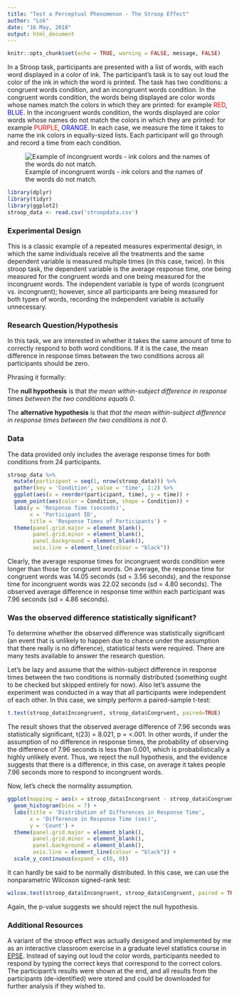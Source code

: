 ---
title: "Test a Perceptual Phenomenon - The Stroop Effect"
author: "Lok"
date: "16 May, 2018"
output: html_document
---

```{r setup, include=FALSE}
knitr::opts_chunk$set(echo = TRUE, warning = FALSE, message, FALSE)
```

In a Stroop task, participants are presented with a list of words, with each word displayed in a color of ink. The participant's task is to say out loud the color of the ink in which the word is printed. The task has two conditions: a congruent words condition, and an incongruent words condition. In the congruent words condition, the words being displayed are color words whose names match the colors in which they are printed: for example <span style="color:red">RED</span>, <span style="color:blue">BLUE</span>. In the incongruent words condition, the words displayed are color words whose names do not match the colors in which they are printed: for example <span style="color:red">PURPLE</span>, <span style="color:blue">ORANGE</span>. In each case, we measure the time it takes to name the ink colors in equally-sized lists. Each participant will go through and record a time from each condition.

![Example of incongruent words - ink colors and the names of the words do not match.](stroopeffect.jpg)

```{r echo = FALSE, warning = FALSE, message = FALSE}
library(dplyr)
library(tidyr)
library(ggplot2)
stroop_data <- read.csv('stroopdata.csv')
```

### Experimental Design

This is a classic example of a repeated measures experimental design, in which the same individuals receive all the treatments and the same dependent variable is measured multiple times (in this case, twice). In this stroop task, the dependent variable is the average response time, one being measured for the congruent words and one being measured for the incongruent words. The independent variable is type of words (congruent vs. incongruent); however, since all participants are being measured for both types of words, recording the independent variable is actually unnecessary.

### Research Question/Hypothesis

In this task, we are interested in whether it takes the same amount of time to correctly respond to both word conditions. If it is the case, the mean difference in response times between the two conditions across all participants should be zero.

Phrasing it formally:

The <strong>null hypothesis</strong> is that <i>the mean within-subject difference in response times between the two conditions equals 0</i>.

The <strong>alternative hypothesis</strong> is that <i>that the mean within-subject difference in response times between the two conditions is not 0</i>.

### Data

The data provided only includes the average response times for both conditions from 24 participants.

```{r echo = FALSE}
stroop_data %>%
  mutate(participant = seq(1, nrow(stroop_data))) %>% 
  gather(key = 'Condition', value = 'time', 1:2) %>%
  ggplot(aes(x = reorder(participant, time), y = time)) +
  geom_point(aes(color = Condition, shape = Condition)) +
  labs(y = 'Response Time (seconds)',
       x = 'Participant ID',
       title = 'Response Times of Participants') +
  theme(panel.grid.major = element_blank(),
        panel.grid.minor = element_blank(),
        panel.background = element_blank(),
        axis.line = element_line(colour = "black"))
```

Clearly, the average response times for incongruent words condition were longer than those for congruent words. On average, the response time for congruent words was 14.05 seconds (sd = 3.56 seconds), and the response time for incongruent words was 22.02 seconds (sd = 4.80 seconds). The observed average difference in response time within each participant was 7.96 seconds (sd = 4.86 seconds).

### Was the observed difference statistically significant?

To determine whether the observed difference was statistically significant (an event that is unlikely to happen due to chance under the assumption that there really is no difference), statistical tests were required. There are many tests available to answer the research question.

Let's be lazy and assume that the within-subject difference in response times between the two conditions is normally distributed (something ought to be checked but skipped entirely for now). Also let's assume the experiment was conducted in a way that all participants were independent of each other. In this case, we simply perform a paired-sample t-test:

```{r}
t.test(stroop_data$Incongruent, stroop_data$Congruent, paired=TRUE)
```

The result shows that the observed average difference of 7.96 seconds was statistically significant, t(23) = 8.021, p = <.001. In other words, if under the assumption of no difference in response times, the probability of observing the difference of 7.96 seconds is less than 0.001, which is probabilistically a highly unlikely event. Thus, we reject the null hypothesis, and the evidence suggests that there is a difference, in this case, on average it takes people 7.96 seconds more to respond to incongruent words.

Now, let's check the normality assumption.

```{r echo = FALSE}
ggplot(mapping = aes(x = stroop_data$Incongruent - stroop_data$Congruent)) +
  geom_histogram(bins = 7) +
  labs(title = 'Distribution of Differences in Response Time',
       x = 'Difference in Response Time (sec)',
       y = 'Count') +
  theme(panel.grid.major = element_blank(),
        panel.grid.minor = element_blank(),
        panel.background = element_blank(),
        axis.line = element_line(colour = "black")) +
  scale_y_continuous(expand = c(0, 0))
```

It can hardly be said to be normally distributed. In this case, we can use the nonparametric Wilcoxon signed-rank test:

```{r}
wilcox.test(stroop_data$Incongruent, stroop_data$Congruent, paired = TRUE)
```

Again, the p-value suggests we should reject the null hypothesis.

### Additional Resources

A variant of the stroop effect was actually designed and implemented by me as an interactive classroom exercise in a graduate level statistics course in [EPSE](http://learningtools.merm.ecps.educ.ubc.ca/basic-statistics/experiments/). Instead of saying out loud the color words, participants needed to respond by typing the correct keys that correspond to the correct colors. The participant's results were shown at the end, and all results from the participants (de-identified) were stored and could be downloaded for further analysis if they wished to. 